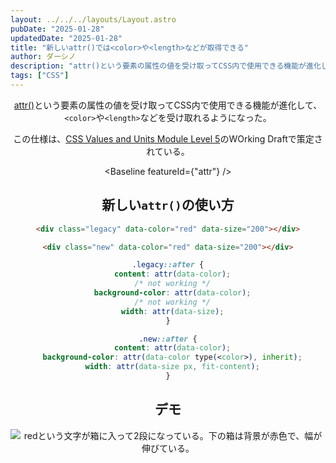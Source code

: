 ```yaml
---
layout: ../../../layouts/Layout.astro
pubDate: "2025-01-28"
updatedDate: "2025-01-28"
title: "新しいattr()では<color>や<length>などが取得できる"
author: ダーシノ
description: "attr()という要素の属性の値を受け取ってCSS内で使用できる機能が進化して、<color>や<length>などを受け取れるようになった。この仕様は、CSS Values and Units Module Level 5のWOrking Draftで策定されている。"
tags: ["CSS"]
---
```



<Header {...frontmatter} />



[attr()](https://developer.mozilla.org/ja/docs/Web/CSS/attr)という要素の属性の値を受け取ってCSS内で使用できる機能が進化して、`<color>`や`<length>`などを受け取れるようになった。

この仕様は、[CSS Values and Units Module Level 5](https://drafts.csswg.org/css-values-5/#attr-notation)のWOrking Draftで策定されている。

<Baseline featureId={"attr"} />

## 新しい`attr()`の使い方

```html
<div class="legacy" data-color="red" data-size="200"></div>

<div class="new" data-color="red" data-size="200"></div>
```

```css
.legacy::after {
  content: attr(data-color);
  /* not working */
  background-color: attr(data-color);
  /* not working */
  width: attr(data-size);
}

.new::after {
  content: attr(data-color);
  background-color: attr(data-color type(<color>), inherit);
  width: attr(data-size px, fit-content);
}
```

## デモ

<section id="demo">
  <div class="legacy" data-color="red" data-size="200"></div>

  <div class="new" data-color="red" data-size="200"></div>
</section>


<style>{`
  #demo {
    ::after {
      border: 4px solid;
      padding: .2em 1em;
      display: inline-block;
    }

    .legacy::after {
      content: attr(data-color);
      background-color: attr(data-color);
      width: attr(data-size);
    }

    .new::after {
      content: attr(data-color);
      background-color: attr(data-color type(<color>), inherit);
      width: attr(data-size px, fit-content);
    }
  }
`}</style>


![redという文字が箱に入って2段になっている。下の箱は背景が赤色で、幅が伸びている。](./_attr.png)